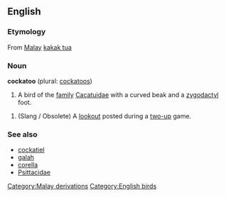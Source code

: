 ==English==
{{wikipedia}}
===Etymology===
From [[Malay]] [[kakak tua]]

===Noun===
'''cockatoo''' (plural: [[cockatoos]])

# A bird of the [[family]] [[Cacatuidae]] with a curved beak and a [[zygodactyl]] foot.
[[Category:Malay derivations]]
# (Slang / Obsolete) A [[lookout]] posted during a [[two-up]] game.

===See also===
*[[cockatiel]]
*[[galah]]
*[[corella]]
*[[Psittacidae]]

[[Category:English birds]]